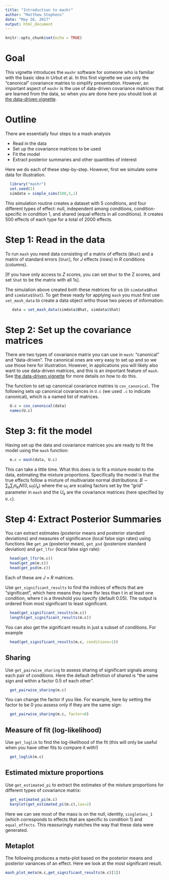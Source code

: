 ```yaml
---
title: "Introduction to mashr"
author: "Matthew Stephens"
date: "May 26, 2017"
output: html_document
---
```


```r
knitr::opts_chunk$set(echo = TRUE)
```

# Goal

This vignette introduces the `mashr` software for someone who
is familiar with the basic idea in Urbut et al. In this first vignette we use only the "canonical" covariance matries to simplify presentation. 
However, an important aspect of `mashr` is the use of data-driven covariance
matrices that are learned from the data, so when you are done here you should look at [the data-driven vignette](intro_mash_dd.html).

# Outline

There are essentially four steps to a mash analysis

- Read in the data
- Set up the covariance matrices to be used
- Fit the model
- Extract posterior summaries and other quantities of interest

Here we do each of these step-by-step.
However, first we simulate some data for illustration.
```r
  library("mashr")
  set.seed(1)
  simdata = simple_sims(500,5,1)
```
This simulation routine creates a dataset with 5 conditions, and four different types of effect: null, independent among conditions, condition-specific in condition 1, and shared (equal effects in all conditions). It creates 500 effects of each type for a total of 2000 effects.


# Step 1: Read in the data

To run `mash` you
need data consisting of a matrix of effects (`Bhat`)
and a matrix of standard errors (`Shat`), for $J$ effects (rows) in $R$ conditions (columns).

[If you have only access to $Z$ scores, you can set `Bhat` to the Z scores,
and set `Shat` to be the matrix with all 1s]. 

The simulation above created both these matrices for us (in `simdata$Bhat` and `simdata$Shat`). To get these ready for applying `mash` you
must first use `set_mash_data` to create a data object witho those two pieces of information:
```r
   data = set_mash_data(simdata$Bhat, simdata$Shat)
```

# Step 2: Set up the covariance matrices 

There are two types of covariance matrix you can use in `mash`: 
"canonical" and "data-driven". The canonical ones are very easy to set
up and so we use those here for illustration. However,
in applications you will likely also want to use data-driven matrices, and this is an important feature of `mash`. See [the data-driven vignette](intro_mash_dd.html) for more details on how to do this.

The function to set up canonical covariance matries is `cov_canonical`. The following sets up canonical covariances in `U.c` (we used `.c` to indicate canonical), which is a named list of matrices.
```r
  U.c = cov_canonical(data)  
  names(U.c)
```

# Step 3: fit the model

Having set up the data and covariance matrices
you are ready to fit the model using the `mash` function:
```r
  m.c = mash(data, U.c)
```
This can take a little time. 
What this does is to fit a mixture model to the data, estimating
the mixture proportions. Specifically the model is that the true effects
follow a mixture of multivariate normal distributions:
$B \sim \sum_k \sum_l \pi_{kl} N(0, \omega_l U_k)$
where the $\omega_l$ are scaling factors set by the "grid" parameter in `mash` and the $U_k$ are the covariance matrices (here specified by `U.c`).

# Step 4: Extract Posterior Summaries

You can extract estimates (posterior means and posterior standard deviations)
and measures of significance (local false sign rates) using functions like
`get_pm` (posterior mean), `get_psd` (posteriore standard deviation)
and `get_lfsr` (local false sign rate):
```r
  head(get_lfsr(m.c))
  head(get_pm(m.c))
  head(get_psd(m.c))
```
Each of these are $J \times R$ matrices.

Use `get_significant_results` to find the indices of effects that are "significant", which here means they have lfsr less than t in at least one condition, where t is a threshold you specify (default 0.05). The output is
ordered from most significant to least significant.
```r
  head(get_significant_results(m.c))
  length(get_significant_results(m.c))
```


You can also get the significant results in just a subset of conditions.
For example
```r
  head(get_significant_results(m.c, conditions=1))
```

## Sharing

Use `get_pairwise_sharing` to assess sharing of significant signals among each pair of conditions. Here the default definition of shared is "the same sign and within a factor 0.5 of each other".
```r
  get_pairwise_sharing(m.c) 
```

You can change the factor if you like. For example, here by setting the
factor to be 0 you assess only if they are the same sign:
```r
  get_pairwise_sharing(m.c, factor=0) 
```



## Measure of fit (log-likelihood)

Use `get_loglik` to find the log-likelihood of the fit (this will only be useful when you have other fits to compare it with!)
```r
  get_loglik(m.c)
```

## Estimated mixture proportions

Use `get_estimated_pi` to extract the estimates of the mixture proportions
for different types of covariance matrix:
```r
  get_estimated_pi(m.c)
  barplot(get_estimated_pi(m.c),las=2)
```

Here we can see most of the mass is on the null, identity,
`singletons_1` (which corresponds to effects that are specific to
condition 1) and `equal_effects`. This reassuringly matches the way
that these data were generated.

## Metaplot

The following produces a meta-plot based on the posterior means and posterior variances of an effect. Here we look at the most significant result.
```r
mash_plot_meta(m.c,get_significant_results(m.c)[1])
```

